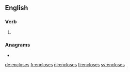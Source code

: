 ==English==

===Verb===
{{head|en|verb form}}

# {{en-third-person singular of|enclose}}

===Anagrams===
* {{l|en|coneless}}

[[de:encloses]]
[[fr:encloses]]
[[nl:encloses]]
[[fi:encloses]]
[[sv:encloses]]